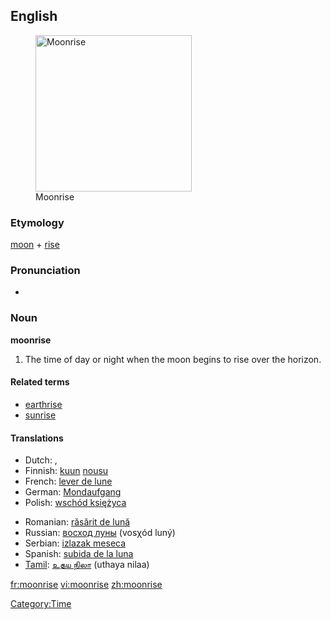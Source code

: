 ==English==
[[Image:Moonrise_on_Hobart_Bay_-_NOAA.jpg|thumb|right|250px|Moonrise]]

===Etymology===
[[moon]] + [[rise]]

===Pronunciation===
* {{audio|en-us-moonrise.ogg|Audio (US)}}

===Noun===
'''moonrise'''

# The time of day or night when the moon begins to rise over the horizon.

{{wikipedia}}

====Related terms====
* [[earthrise]]
* [[sunrise]]

====Translations====
{{trans-top|The time of day or night when the moon begins to rise over the horizon}}
* Dutch: {{t-|nl|maansopgang|m}}, {{t-|nl|maansopkomst|f}}
* Finnish: [[kuun]] [[nousu]]
* French: [[lever de lune]] {{m}}
* German: [[Mondaufgang]] {{m}}
* Polish: [[wschód księżyca]] {{m}}
{{trans-mid}}
* Romanian: [[răsărit de lună]] {{n}}
* Russian: [[восход луны]] (vosχód luný) {{m}}
* Serbian: [[izlazak meseca]]
* Spanish: [[subida de la luna]] {{f}}
* [[Tamil]]: [[உதய நிலா]] (uthaya nilaa)
{{trans-bottom}}

[[Category:Time]]

[[fr:moonrise]]
[[vi:moonrise]]
[[zh:moonrise]]